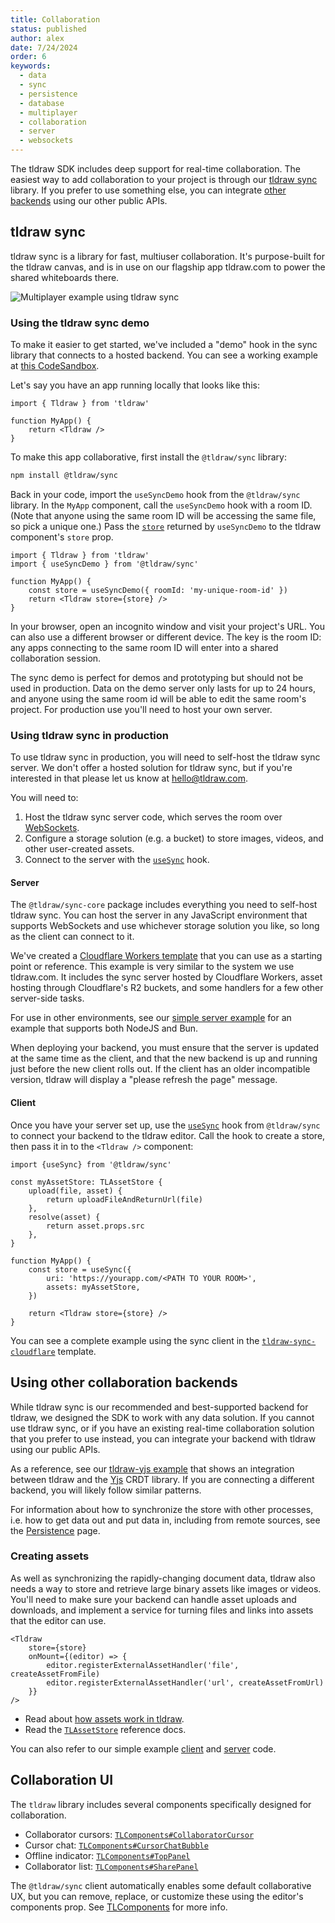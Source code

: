 ```yaml
---
title: Collaboration
status: published
author: alex
date: 7/24/2024
order: 6
keywords:
  - data
  - sync
  - persistence
  - database
  - multiplayer
  - collaboration
  - server
  - websockets
---
```


The tldraw SDK includes deep support for real-time collaboration. The easiest way to add collaboration to your project is through our [tldraw sync](#tldraw-sync) library. If you prefer to use something else, you can integrate [other backends](#Using-other-backends) using our other public APIs.

## tldraw sync

tldraw sync is a library for fast, multiuser collaboration. It's purpose-built for the tldraw canvas, and is in use on our flagship app tldraw.com to power the shared whiteboards there.

<div className="article__image" style={{ border: 'none' }}>
	<img
		alt="Multiplayer example using tldraw sync"
		src="/images/multiplayer.gif"
		style={{
			// learn this one weird trick for transparent animated gifs. doctors hate her!!!
			mask: 'url(/images/multiplayer_mask.png) luminance center 100% / 100% no-repeat',
			WebkitMask: 'url(/images/multiplayer_mask.png) luminance center 100% / 100% no-repeat',
		}}
	/>
</div>

### Using the tldraw sync demo

To make it easier to get started, we've included a "demo" hook in the sync library that connects to a hosted backend. You can see a working example at [this CodeSandbox](https://codesandbox.io/p/sandbox/tldraw-sync-demo-d9vq5g?file=%2Fsrc%2FApp.tsx%3A9%2C50).

Let's say you have an app running locally that looks like this:

```tsx
import { Tldraw } from 'tldraw'

function MyApp() {
	return <Tldraw />
}
```

To make this app collaborative, first install the `@tldraw/sync` library:

```bash
npm install @tldraw/sync
```

Back in your code, import the `useSyncDemo` hook from the `@tldraw/sync` library. In the `MyApp` component, call the `useSyncDemo` hook with a room ID. (Note that anyone using the same room ID will be accessing the same file, so pick a unique one.) Pass the [`store`](/docs/persistence#The-store-prop) returned by `useSyncDemo` to the tldraw component's `store` prop.

```tsx
import { Tldraw } from 'tldraw'
import { useSyncDemo } from '@tldraw/sync'

function MyApp() {
	const store = useSyncDemo({ roomId: 'my-unique-room-id' })
	return <Tldraw store={store} />
}
```

In your browser, open an incognito window and visit your project's URL. You can also use a different browser or different device. The key is the room ID: any apps connecting to the same room ID will enter into a shared collaboration session.

The sync demo is perfect for demos and prototyping but should not be used in production. Data on the demo server only lasts for up to 24 hours, and anyone using the same room id will be able to edit the same room's project. For production use you'll need to host your own server.

### Using tldraw sync in production

To use tldraw sync in production, you will need to self-host the tldraw sync server. We don't offer a hosted solution for tldraw sync, but if you're interested in that please let us know at hello@tldraw.com.

You will need to:

1. Host the tldraw sync server code, which serves the room over [WebSockets](https://developer.mozilla.org/en-US/docs/Web/API/WebSockets_API).
2. Configure a storage solution (e.g. a bucket) to store images, videos, and other user-created assets.
3. Connect to the server with the [`useSync`](?) hook.

#### Server

The `@tldraw/sync-core` package includes everything you need to self-host tldraw sync. You can host the server in any JavaScript environment that supports WebSockets and use whichever storage solution you like, so long as the client can connect to it.

We've created a [Cloudflare Workers template](https://github.com/tldraw/tldraw-sync-cloudflare) that you can use as a starting point or reference. This example is very similar to the system we use tldraw.com. It includes the sync server hosted by Cloudflare Workers, asset hosting through Cloudflare's R2 buckets, and some handlers for a few other server-side tasks.

For use in other environments, see our [simple server example](https://github.com/tldraw/tldraw/tree/main/apps/simple-server-example) for an example that supports both NodeJS and Bun.

<Callout icon="⚠️">
	When deploying your backend, you must ensure that the server is updated at the same time as the
	client, and that the new backend is up and running just before the new client rolls out. If the
	client has an older incompatible version, tldraw will display a "please refresh the page" message.
</Callout>

#### Client

Once you have your server set up, use the [`useSync`](?) hook from `@tldraw/sync` to connect your backend to the tldraw editor. Call the hook to create a store, then pass it in to the `<Tldraw />` component:

```tsx
import {useSync} from '@tldraw/sync'

const myAssetStore: TLAssetStore {
	upload(file, asset) {
		return uploadFileAndReturnUrl(file)
	},
	resolve(asset) {
		return asset.props.src
	},
}

function MyApp() {
	const store = useSync({
		uri: 'https://yourapp.com/<PATH TO YOUR ROOM>',
		assets: myAssetStore,
	})

	return <Tldraw store={store} />
}

```

You can see a complete example using the sync client in the [`tldraw-sync-cloudflare`](https://github.com/tldraw/tldraw/blob/main/templates/sync-cloudflare/client/App.tsx) template.

## Using other collaboration backends

While tldraw sync is our recommended and best-supported backend for tldraw, we designed the SDK to work with any data solution. If you cannot use tldraw sync, or if you have an existing real-time collaboration solution that you prefer to use instead, you can integrate your backend with tldraw using our public APIs.

As a reference, see our [tldraw-yjs example](https://github.com/tldraw/tldraw-yjs-example) that shows an integration between tldraw and the [Yjs](https://yjs.dev) CRDT library. If you are connecting a different backend, you will likely follow similar patterns.

For information about how to synchronize the store with other processes, i.e. how to get data out and put data in, including from remote sources, see the [Persistence](/docs/persistence) page.

### Creating assets

As well as synchronizing the rapidly-changing document data, tldraw also needs a way to store and retrieve large binary assets like images or videos. You'll need to make sure your backend can handle asset uploads and downloads, and implement a service for turning files and links into assets that the editor can use.

```tsx
<Tldraw
	store={store}
	onMount={(editor) => {
		editor.registerExternalAssetHandler('file', createAssetFromFile)
		editor.registerExternalAssetHandler('url', createAssetFromUrl)
	}}
/>
```

- Read about [how assets work in tldraw](/docs/assets).
- Read the [`TLAssetStore`](?) reference docs.

You can also refer to our simple example [client](https://github.com/tldraw/tldraw/blob/main/apps/simple-server-example/src/client/App.tsx) and [server](https://github.com/tldraw/tldraw/blob/main/apps/simple-server-example/src/server/unfurl.ts) code.

## Collaboration UI

The `tldraw` library includes several components specifically designed for collaboration.

- Collaborator cursors: [`TLComponents#CollaboratorCursor`](?)
- Cursor chat: [`TLComponents#CursorChatBubble`](?)
- Offline indicator: [`TLComponents#TopPanel`](?)
- Collaborator list: [`TLComponents#SharePanel`](?)

The `@tldraw/sync` client automatically enables some default collaborative UX, but you can remove, replace, or customize these using the editor's components prop. See [TLComponents](?) for more info.
